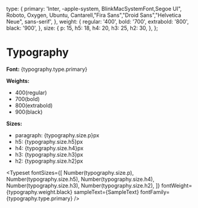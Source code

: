 
<Meta title="UI Theme/Typography" />

  type: {
    primary: 'Inter, -apple-system, BlinkMacSystemFont,Segoe UI", Roboto, Oxygen, Ubuntu, Cantarell,"Fira Sans","Droid Sans","Helvetica Neue", sans-serif',
  },
  weight: {
    regular: '400',
    bold: '700',
    extrabold: '800',
    black: '900',
  },
  size: {
    p: 15,
    h5: 18,
    h4: 20,
    h3: 25,
    h2: 30,
  },
};


# Typography

**Font:** {typography.type.primary}

**Weights:**
* 400(regular)
* 700(bold)
* 800(extrabold)
* 900(black)

**Sizes:**
* paragraph: {typography.size.p}px
* h5: {typography.size.h5}px
* h4: {typography.size.h4}px
* h3: {typography.size.h3}px
* h2: {typography.size.h2}px

<Typeset
  fontSizes={[
    Number(typography.size.p),
    Number(typography.size.h5),
    Number(typography.size.h4),
    Number(typography.size.h3),
    Number(typography.size.h2),
  ]}
  fontWeight={typography.weight.black}
  sampleText={SampleText}
  fontFamily={typography.type.primary}
/>